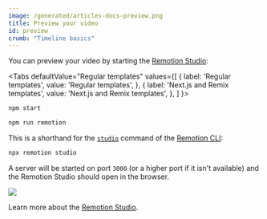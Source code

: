 ```yaml
---
image: /generated/articles-docs-preview.png
title: Preview your video
id: preview
crumb: "Timeline basics"
---
```



You can preview your video by starting the [Remotion Studio](/docs/studio):

<Tabs
defaultValue="Regular templates"
values={[
{ label: 'Regular templates', value: 'Regular templates', },
{ label: 'Next.js and Remix templates', value: 'Next.js and Remix templates', },
]
}>
<TabItem value="Regular templates">

```bash
npm start
```

  </TabItem>

  <TabItem value="Next.js and Remix templates">

```bash
npm run remotion
```

  </TabItem>
</Tabs>

This is a shorthand for the [`studio`](/docs/cli/studio) command of the [Remotion CLI](/docs/cli):

```bash
npx remotion studio
```

A server will be started on port `3000` (or a higher port if it isn't available) and the Remotion Studio should open in the browser.

<img src="/img/timeline.png"></img>

Learn more about the [Remotion Studio](/docs/studio).
